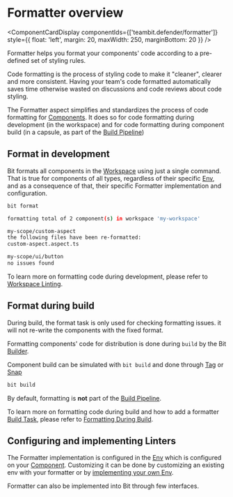 
# Formatter overview

<ComponentCardDisplay
  componentIds={['teambit.defender/formatter']}
  style={{ float: 'left', margin: 20, maxWidth: 250, marginBottom: 20 }}
/>

Formatter helps you format your components' code according to a pre-defined set of styling rules.

Code formatting is the process of styling code to make it "cleaner", clearer and more consistent. Having your team's code formatted automatically saves time otherwise wasted on discussions and code reviews about code styling.

The Formatter aspect simplifies and standardizes the process of code formatting for [Components](/components/component-overview). It does so for code formatting during development (in the workspace) and for code formatting during component build (in a capsule, as part of the [Build Pipeline](/dev-services-overview/builder/build-pipelines))

## Format in development

Bit formats all components in the [Workspace](/workspace/workspace-overview) using just a single command. That is true for components of all types, regardless of their specific [Env](/envs/envs-overview), and as a consequence of that, their specific Formatter implementation <!--TODO [Formatter implementation](#)  -->and configuration.

```bash
bit format

formatting total of 2 component(s) in workspace 'my-workspace'

my-scope/custom-aspect
the following files have been re-formatted:
custom-aspect.aspect.ts

my-scope/ui/button
no issues found
```

To learn more on formatting code during development, please refer to [Workspace Linting](/linter/workspace-linting).

## Format during build

During build, the format task is only used for checking formatting issues. it will not re-write the components with the fixed format.

Formatting components' code for distribution is done during `build` by the Bit [Builder](/builder/overview).

Component build can be simulated with `bit build` and done through [Tag](/components/tags) or [Snap](/components/snaps)

```bash
bit build
```

By default, formatting is **not** part of the [Build Pipeline](/builder/build-pipelines).

To learn more on formatting code during build and how to add a formatter [Build Task](/builder/overview#build-task), please refer to [Formatting During Build](/dev-services-overview/formatter/formatter-overview#format-during-build).

## Configuring and implementing Linters

The Formatter implementation <!-- TODO [Formatter implementation](/) --> is configured in the [Env](/envs/overview) which is configured on your [Component](/components/overview). Customizing it can be done by customizing an existing env with your formatter <!--TODO [customizing an existing env with your formatter]() --> or by [implementing your own Env](/envs/customizing-env).

Formatter can also be implemented into Bit through few interfaces. <!--TODO For more information on implementing your own linter please refer to [Implement a Formatter](/). -->
